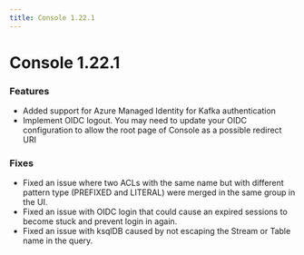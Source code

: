 ```yaml
---
title: Console 1.22.1
---
```


# Console 1.22.1

### Features
- Added support for Azure Managed Identity for Kafka authentication
- Implement OIDC logout. You may need to update your OIDC configuration to allow the root page of Console as a possible redirect URI

### Fixes
- Fixed an issue where two ACLs with the same name but with different pattern type (PREFIXED and LITERAL) were merged in the same group in the UI.
- Fixed an issue with OIDC login that could cause an expired sessions to become stuck and prevent login in again.
- Fixed an issue with ksqlDB caused by not escaping the Stream or Table name in the query.
